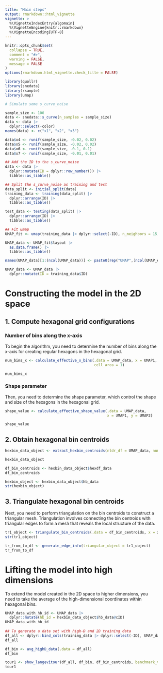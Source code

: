 ```yaml
---
title: "Main steps"
output: rmarkdown::html_vignette
vignette: >
  %\VignetteIndexEntry{algomain}
  %\VignetteEngine{knitr::rmarkdown}
  %\VignetteEncoding{UTF-8}
---
```


```r
knitr::opts_chunk$set(
  collapse = TRUE,
  comment = "#>",
  warning = FALSE, 
  message = FALSE
)
options(rmarkdown.html_vignette.check_title = FALSE)
```

```r
library(quollr)
library(snedata)
library(rsample)
library(umap)
```

```r
# Simulate some s_curve_noise

sample_size <- 100
data <- snedata::s_curve(n_samples = sample_size)
data <- data |>
  dplyr::select(-color)
names(data) <- c("x1", "x2", "x3")

data$x4 <- runif(sample_size, -0.02, 0.02)
data$x5 <- runif(sample_size, -0.02, 0.02)
data$x6 <- runif(sample_size, -0.1, 0.1)
data$x7 <- runif(sample_size, -0.01, 0.01)

## Add the ID to the s_curve_noise
data <- data |>
  dplyr::mutate(ID = dplyr::row_number()) |>
  tibble::as_tibble()

## Split the s_curve_noise as training and test
data_split <- initial_split(data)
training_data <- training(data_split) |>
  dplyr::arrange(ID) |>
  tibble::as_tibble()

test_data <- testing(data_split) |>
  dplyr::arrange(ID) |>
  tibble::as_tibble()

## Fit umap
UMAP_fit <- umap(training_data |> dplyr::select(-ID), n_neighbors = 15, n_components =  2)

UMAP_data <- UMAP_fit$layout |>
  as.data.frame() |>
  tibble::as_tibble()

names(UMAP_data)[1:(ncol(UMAP_data))] <- paste0(rep("UMAP",(ncol(UMAP_data))), 1:(ncol(UMAP_data)))

UMAP_data <- UMAP_data |>
  dplyr::mutate(ID = training_data$ID)
```

# Constructing the model in the 2D space

## 1. Compute hexagonal grid configurations

### Number of bins along the x-axis

To begin the algorithm, you need to determine the number of bins along the x-axis for creating regular hexagons in the hexagonal grid.

```r
num_bins_x <- calculate_effective_x_bins(.data = UMAP_data, x = UMAP1,
                                         cell_area = 1)

num_bins_x
```

### Shape parameter

Then, you need to determine the shape parameter, which control the shape and size of the hexagons in the hexagonal grid.

```r
shape_value <- calculate_effective_shape_value(.data = UMAP_data, 
                                               x = UMAP1, y = UMAP2)

shape_value
```

## 2. Obtain hexagonal bin centroids

```r
hexbin_data_object <- extract_hexbin_centroids(nldr_df = UMAP_data, num_bins = num_bins_x, shape_val = shape_value)

hexbin_data_object

df_bin_centroids <- hexbin_data_object$hexdf_data
df_bin_centroids 

hexbin_object <- hexbin_data_object$hb_data
str(hexbin_object)
```

## 3. Triangulate hexagonal bin centroids

Next, you need to perform triangulation on the bin centroids to construct a triangular mesh. Triangulation involves connecting the bin centroids with triangular edges to form a mesh that reveals the local structure of the data.

```r
tr1_object <- triangulate_bin_centroids(.data = df_bin_centroids, x = x, y = y)
str(tr1_object)

tr_from_to_df <- generate_edge_info(triangular_object = tr1_object)
tr_from_to_df
```

# Lifting the model into high dimensions

To extend the model created in the 2D space to higher dimensions, you need to take the average of the high-dimensional coordinates within hexagonal bins.

```r
UMAP_data_with_hb_id <- UMAP_data |> 
  dplyr::mutate(hb_id = hexbin_data_object$hb_data@cID)
UMAP_data_with_hb_id
        
## To generate a data set with high-D and 2D training data
df_all <- dplyr::bind_cols(training_data |> dplyr::select(-ID), UMAP_data_with_hb_id)
df_all

df_bin <- avg_highD_data(.data = df_all)
df_bin
```

```r
tour1 <- show_langevitour(df_all, df_bin, df_bin_centroids, benchmark_value = NA, distance = distance, distance_col = distance)
tour1
```
